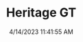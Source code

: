 ---
width: 4000
height: 6000
title: Heritage GT
description: Gulf Racing Ford GT at Petrol Lounge in Austin, TX.
date: 4/14/2023 11:41:55 AM
cameraMake: Sony
cameraModel: ILCE-7M3
lens: 24-70mm F2.8 DG DN | Art 019
settingsfStop: f/2.8
settingsISO: ISO 1250
settingsShutter: 1/50
settingsFocalLength: 47.2 mm
---
